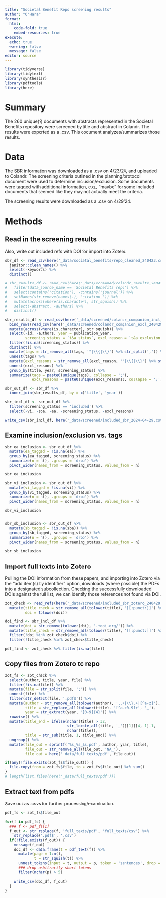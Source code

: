 ```yaml
---
title: "Societal Benefit Repo screening results"
author: "O'Hara"
format: 
  html:
    code-fold: true
    embed-resources: true
execute:
  echo: true
  warning: false
  message: false
editor: source
---
```


```r
library(tidyverse)
library(tidytext)
library(synthesisr)
library(pdftools)
library(here)
```

# Summary

The 260 unique(?) documents with abstracts represented in the Societal Benefits repository were screened by title and abstract in Colandr.  The results were exported as a .csv.  This document analyzes/summarizes those results.

# Data

The SBR information was downloaded as a .csv on 4/23/24, and uploaded to Colandr.  The screening criteria outlined in the planning/protocol document were used to determine inclusion/exclusion.  Some documents were tagged with additional information, e.g., "maybe" for some included documents that seemed like they may not actually meet the criteria.

The screening results were downloaded as a .csv on 4/29/24.

# Methods

## Read in the screening results

Also, write out included refs with DOI for import into Zotero.

```r
sbr_df <- read_csv(here('_data/societal_benefits/repo_cleaned_240423.csv')) %>%
  janitor::clean_names() %>%
  select(-keywords) %>%
  distinct()

# sbr_results_df <- read_csv(here('_data/screened/colandr_results_240429.csv')) %>%
#   filter(data_source_name == 'Societal Benefits repo') %>%
#   select(contains('citation'), -contains('journal')) %>%
#   setNames(str_remove(names(.), 'citation_')) %>%
#   mutate(across(where(is.character), str_squish)) %>%
#   select(-abstract, -authors) %>%
#   distinct()

sbr_results_df <- read_csv(here('_data/screened/colandr_companion_incl_240429.csv')) %>%
  bind_rows(read_csv(here('_data/screened/colandr_companion_excl_240429.csv'))) %>%
  mutate(across(where(is.character), str_squish)) %>%
  select(-id, -authors, year = publication_year, 
         screening_status = `t&a_status`, excl_reason = `t&a_exclusion_reasons`) %>%
  filter(!is.na(screening_status)) %>%
  distinct() %>%
  mutate(tags = str_remove_all(tags, '"|\\{|\\}') %>% str_split(',')) %>%
  unnest(tags) %>%
  mutate(excl_reasons = str_remove_all(excl_reason, '"|\\{|\\}') %>% str_split(',')) %>%
  unnest(excl_reasons) %>%
  group_by(title, year, screening_status) %>%
  summarize(tags = paste0(unique(tags), collapse = ';'),
            excl_reasons = paste0(unique(excl_reasons), collapse = ';'))

sbr_out_df <- sbr_df %>%
  inner_join(sbr_results_df, by = c('title', 'year'))

sbr_incl_df <- sbr_out_df %>%
  filter(screening_status == 'included') %>%
  select(-vi, -sba, -ea, -screening_status, -excl_reasons)

write_csv(sbr_incl_df, here('_data/screened/included_sbr_2024-04-29.csv'))
```

## Examine inclusion/exclusion vs. tags

```r
sbr_ea_inclusion <- sbr_out_df %>%
  mutate(ea_tagged = !is.na(ea)) %>%
  group_by(ea_tagged, screening_status) %>%
  summarize(n = n(), .groups = 'drop') %>%
  pivot_wider(names_from = screening_status, values_from = n)

sbr_ea_inclusion

sbr_vi_inclusion <- sbr_out_df %>%
  mutate(vi_tagged = !is.na(vi)) %>%
  group_by(vi_tagged, screening_status) %>%
  summarize(n = n(), .groups = 'drop') %>%
  pivot_wider(names_from = screening_status, values_from = n)

sbr_vi_inclusion


sbr_sb_inclusion <- sbr_out_df %>%
  mutate(sb_tagged = !is.na(sba)) %>%
  group_by(sb_tagged, screening_status) %>%
  summarize(n = n(), .groups = 'drop') %>%
  pivot_wider(names_from = screening_status, values_from = n)

sbr_sb_inclusion
```

## Import full texts into Zotero

Pulling the DOI information from these papers, and importing into Zotero via the "add item(s) by identifier" option, downloads (where possible) the PDFs into a designated subcollection.  Checking the successfully downloaded DOIs against the full list, we can identify those references not found via DOI.

```r
zot_check <- read_refs(here('_data/screened/included_sbr_zotero_240429.bib')) %>%
  mutate(title_check = str_remove_all(tolower(title), '[[:punct:]]') %>% str_squish(),
         doi = tolower(doi))

doi_find <- sbr_incl_df %>%
  mutate(doi = str_remove(tolower(doi), '.+doi.org/')) %>%
  mutate(title_check = str_remove_all(tolower(title), '[[:punct:]]') %>% str_squish()) %>%
  filter(!doi %in% zot_check$doi) %>%
  filter(!title_check %in% zot_check$title_check)

pdf_find <- zot_check %>% filter(is.na(file))
```

## Copy files from Zotero to repo

```r
zot_fs <- zot_check %>%
  select(author, title, year, file) %>%
  filter(!is.na(file)) %>%
  mutate(file = str_split(file, ';')) %>%
  unnest(file) %>%
  filter(str_detect(file, '.pdf$')) %>%
  mutate(author = str_remove_all(tolower(author), ',.+|\\}.+|[^a-z]'),
         title = str_replace_all(tolower(title), '[^a-z0-9]+', '_'),
         year = str_extract(year, '[0-9]{4}')) %>%
  rowwise() %>%
  mutate(title_end = ifelse(nchar(title) > 32, 
                            str_locate_all(title, '_')[[1]][4, 1]-1, 
                            nchar(title)),
         title = str_sub(title, 1, title_end)) %>%
  ungroup() %>%
  mutate(file_out = sprintf('%s_%s_%s.pdf', author, year, title),
         file_out = str_remove_all(file_out, 'NA_'),
         file_out = here('_data/full_texts/pdf', file_out))

if(any(!file.exists(zot_fs$file_out))) {
  file.copy(from = zot_fs$file, to = zot_fs$file_out) %>% sum()
}
# length(list.files(here('_data/full_texts/pdf')))
```

## Extract text from pdfs

Save out as .csvs for further processing/examination.

```r
pdf_fs <- zot_fs$file_out

for(f in pdf_fs) {
  ### f <- pdf_fs[1]
  f_out <- str_replace(f, 'full_texts/pdf', 'full_texts/csv') %>%
    str_replace('.pdf$', '.csv')
  if(!file.exists(f_out)) {
    message(f_out)
    doc_df <- data.frame(t = pdf_text(f)) %>%
      mutate(page = 1:n(),
             t = str_squish(t)) %>%
      unnest_tokens(input = t, output = p, token = 'sentences', drop = TRUE) %>%
      ### drop arbitrarily short tokens
      filter(nchar(p) > 5)
    
    write_csv(doc_df, f_out)
  }
}
```

